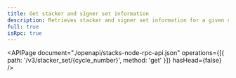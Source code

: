 ```yaml
---
title: Get stacker and signer set information
description: Retrieves stacker and signer set information for a given cycle.
full: true
isRpc: true
---
```


<APIPage
  document="./openapi/stacks-node-rpc-api.json"
  operations={[{ path: '/v3/stacker_set/{cycle_number}', method: 'get' }]}
  hasHead={false}
/>